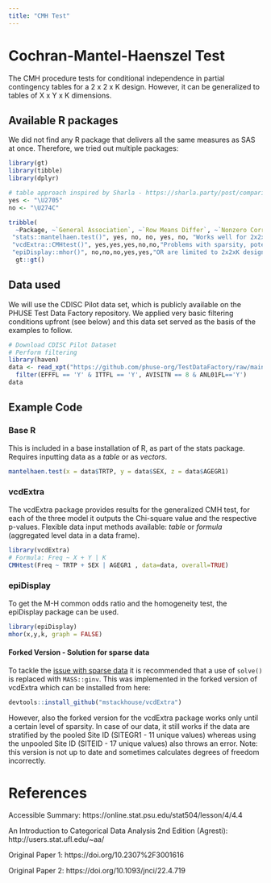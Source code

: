```yaml
---
title: "CMH Test"
---
```


# Cochran-Mantel-Haenszel Test 

The CMH procedure tests for conditional independence in partial contingency tables for a 2 x 2 x K design. However, it can be generalized to tables of X x Y x K dimensions.

## Available R packages

We did not find any R package that delivers all the same measures as SAS at once. Therefore, we tried out multiple packages:

```r
library(gt)
library(tibble)
library(dplyr)

# table approach inspired by Sharla - https://sharla.party/post/comparing-two-dfs/
yes <- "\U2705"
no <- "\U274C"

tribble(
  ~Package, ~`General Association`, ~`Row Means Differ`, ~`Nonzero Correlation`, ~`M-H Odds Ratio`, ~`Homogeneity Test`, ~Note,
 "stats::mantelhaen.test()", yes, no, no, yes, no, "Works well for 2x2xK",
 "vcdExtra::CMHtest()", yes,yes,yes,no,no,"Problems with sparsity, potential bug",
 "epiDisplay::mhor()", no,no,no,yes,yes,"OR are limited to 2x2xK design") %>%
  gt::gt()
```

## Data used

We will use the CDISC Pilot data set, which is publicly available on the PHUSE Test Data Factory repository. We applied very basic filtering conditions upfront (see below) and this data set served as the basis of the examples to follow.

```r
# Download CDISC Pilot Dataset
# Perform filtering
library(haven)
data <- read_xpt("https://github.com/phuse-org/TestDataFactory/raw/main/Updated/TDF_ADaM/adcibc.xpt") |> 
  filter(EFFFL == 'Y' & ITTFL == 'Y', AVISITN == 8 & ANL01FL=='Y') 
data

```

## Example Code

### Base R

This is included in a base installation of R, as part of the stats package. Requires inputting data as a *table* or as *vectors*.

```r
mantelhaen.test(x = data$TRTP, y = data$SEX, z = data$AGEGR1)
```

### vcdExtra

The vcdExtra package provides results for the generalized CMH test, for each of the three model it outputs the Chi-square value and the respective p-values. Flexible data input methods available: *table* or *formula* (aggregated level data in a data frame).

```r
library(vcdExtra)
# Formula: Freq ~ X + Y | K
CMHtest(Freq ~ TRTP + SEX | AGEGR1 , data=data, overall=TRUE) 
```

### epiDisplay

To get the M-H common odds ratio and the homogeneity test, the epiDisplay package can be used.

```r
library(epiDisplay) 
mhor(x,y,k, graph = FALSE)
```

#### Forked Version - Solution for sparse data

To tackle the [issue with sparse data](https://github.com/friendly/vcdExtra/issues/3) it is recommended that a use of `solve()` is replaced with `MASS::ginv`. This was implemented in the forked version of vcdExtra which can be installed from here:

```r
devtools::install_github("mstackhouse/vcdExtra")
```

However, also the forked version for the vcdExtra package works only until a certain level of sparsity. In case of our data, it still works if the data are stratified by the pooled Site ID (SITEGR1 - 11 unique values) whereas using the unpooled Site ID (SITEID - 17 unique values) also throws an error. Note: this version is not up to date and sometimes calculates degrees of freedom incorrectly.

# References

Accessible Summary: https://online.stat.psu.edu/stat504/lesson/4/4.4

An Introduction to Categorical Data Analysis 2nd Edition (Agresti): http://users.stat.ufl.edu/\~aa/

Original Paper 1: https://doi.org/10.2307%2F3001616

Original Paper 2: https://doi.org/10.1093/jnci/22.4.719
